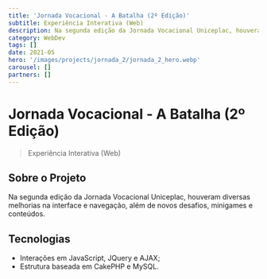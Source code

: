 ```yaml
---
title: 'Jornada Vocacional - A Batalha (2º Edição)'
subtitle: Experiência Interativa (Web)
description: Na segunda edição da Jornada Vocacional Uniceplac, houveram diversas melhorias na interface e navegação, além de novos desafios, minigames e conteúdos.
category: WebDev
tags: []
date: 2021-05
hero: '/images/projects/jornada_2/jornada_2_hero.webp'
carousel: []
partners: []
---
```


# Jornada Vocacional - A Batalha (2º Edição)

> Experiência Interativa (Web)

## Sobre o Projeto

Na segunda edição da Jornada Vocacional Uniceplac, houveram diversas melhorias na interface e navegação, além de novos desafios, minigames e conteúdos. 

## Tecnologias

- Interações em JavaScript, JQuery e AJAX;
- Estrutura baseada em CakePHP e MySQL.